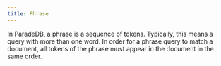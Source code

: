 ```yaml
---
title: Phrase
---
```


In ParadeDB, a phrase is a sequence of tokens. Typically, this means a query with
more than one word. In order for a phrase query to match a document, all tokens of the phrase must appear in the
document in the same order.
